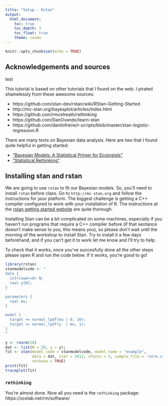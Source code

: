 ```yaml
---
title: "Setup - Rstan"
output: 
  html_document: 
    toc: true
    toc_depth: 3
    toc_float: true
    theme: cosmo
---
```


```r
knitr::opts_chunk$set(echo = TRUE)
```

## Acknowledgements and sources

test

This tutorial is based on other tutorials that I found on the web. I pirated shamelessly from these awesome sources:

  - https://github.com/stan-dev/rstan/wiki/RStan-Getting-Started
  - http://mc-stan.org/bayesplot/articles/index.html
  - https://github.com/rmcelreath/rethinking
  - https://github.com/DanOvando/learn-stan
  - https://github.com/danilofreire/r-scripts/blob/master/stan-logistic-regression.R

There are many texts on Bayesian data analysis. Here are two that I found quite helpful in getting started:

  - ["Bayesian Models: A Statistical Primer for Ecologists"](https://press.princeton.edu/titles/10523.html)
  - ["Statistical Rethinking"](http://xcelab.net/rm/statistical-rethinking/)

## Installing stan and rstan

We are going to use ``rstan`` to fit our Bayesian models. So, you'll need to install ``rstan`` before class. Go to ``http://mc-stan.org`` and follow the instructions for your platform. The biggest challenge is getting a C++ compiler configured to work with your installation of R. The instructions at the [rstan getting started website](https://github.com/stan-dev/rstan/wiki/RStan-Getting-Started) are quite thorough. 

Installing Stan can be a bit complicated on some machines, especially if you haven't run programs that require a C++ compiler before (if that sentance doesn't make sense to you, this means you), so please don't wait until the morning of the workshop to install Stan. Try to install it a few days beforehand, and if you can't get it to work let me know and I'll try to help. 

To check that it works, once you've succesfully done all the other steps please open R and run the code below. If it works, you're good to go!

```r
library(rstan)
stanmodelcode <- "
data {
  int<lower=0> N;
  real y[N];
} 

parameters {
  real mu;
} 

model {
  target += normal_lpdf(mu | 0, 10);
  target += normal_lpdf(y  | mu, 1);
} 
"

y <- rnorm(20) 
dat <- list(N = 20, y = y); 
fit <- stan(model_code = stanmodelcode, model_name = "example", 
            data = dat, iter = 2012, chains = 3, sample_file = 'norm.csv',
            verbose = TRUE) 
print(fit)
traceplot(fit)

```

### `rethinking`

You're almost done. Now all you need is the `rethinking` package:  
https://xcelab.net/rm/software/
